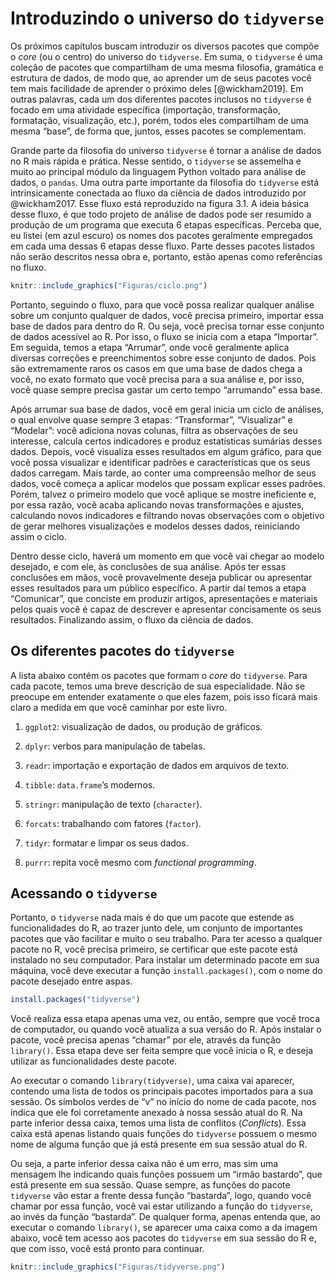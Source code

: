 
\part{Importando, organizando e transformando dados}


# Introduzindo o universo do `tidyverse`

Os próximos capítulos buscam introduzir os diversos pacotes que compõe o *core* (ou o centro) do universo do `tidyverse`. Em suma, o `tidyverse` é uma coleção de pacotes que compartilham de uma mesma filosofia, gramática e estrutura de dados, de modo que, ao aprender um de seus pacotes você tem mais facilidade de aprender o próximo deles [@wickham2019]. Em outras palavras, cada um dos diferentes pacotes inclusos no `tidyverse` é focado em uma atividade específica (importação, transformação, formatação, visualização, etc.), porém, todos eles compartilham de uma mesma "base", de forma que, juntos, esses pacotes se complementam. 


Grande parte da filosofia do universo `tidyverse` é tornar a análise de dados no R mais rápida e prática. Nesse sentido, o `tidyverse` se assemelha e muito ao principal módulo da linguagem Python voltado para análise de dados, o `pandas`. Uma outra parte importante da filosofia do `tidyverse` está intrinsicamente conectada ao fluxo da ciência de dados introduzido por @wickham2017. Esse fluxo está reproduzido na figura 3.1. A ideia básica desse fluxo, é que todo projeto de análise de dados pode ser resumido a produção de um programa que executa 6 etapas específicas. Perceba que, eu listei (em azul escuro) os nomes dos pacotes geralmente empregados em cada uma dessas 6 etapas desse fluxo. Parte desses pacotes listados não serão descritos nessa obra e, portanto, estão apenas como referências no fluxo.


```r
knitr::include_graphics("Figuras/ciclo.png")
```


Portanto, seguindo o fluxo, para que você possa realizar qualquer análise sobre um conjunto qualquer de dados, você precisa primeiro, importar essa base de dados para dentro do R. Ou seja, você precisa tornar esse conjunto de dados acessível ao R. Por isso, o fluxo se inicia com a etapa "Importar". Em seguida, temos a etapa "Arrumar", onde você geralmente aplica diversas correções e preenchimentos sobre esse conjunto de dados. Pois são extremamente raros os casos em que uma base de dados chega a você, no exato formato que você precisa para a sua análise e, por isso, você quase sempre precisa gastar um certo tempo "arrumando" essa base.

Após arrumar sua base de dados, você em geral inicia um ciclo de análises, o qual envolve quase sempre 3 etapas: "Transformar", "Visualizar" e "Modelar": você adiciona novas colunas, filtra as observações de seu interesse, calcula certos indicadores e produz estatísticas sumárias desses dados. Depois, você visualiza esses resultados em algum gráfico, para que você possa visualizar e identificar padrões e características que os seus dados carregam. Mais tarde, ao conter uma compreensão melhor de seus dados, você começa a aplicar modelos que possam explicar esses padrões. Porém, talvez o primeiro modelo que você aplique se mostre ineficiente e, por essa razão, você acaba aplicando novas transformações e ajustes, calculando novos indicadores e filtrando novas observações com o objetivo de gerar melhores visualizações e modelos desses dados, reiniciando assim o ciclo.


Dentro desse ciclo, haverá um momento em que você vai chegar ao modelo desejado, e com ele, às conclusões de sua análise. Após ter essas conclusões em mãos, você provavelmente deseja publicar ou apresentar esses resultados para um público específico. A partir daí temos a etapa "Comunicar", que conciste em produzir artigos, apresentações e materiais pelos quais você é capaz de descrever e apresentar concisamente os seus resultados. Finalizando assim, o fluxo da ciência de dados.





## Os diferentes pacotes do `tidyverse`

A lista abaixo contém os pacotes que formam o *core* do `tidyverse`. Para cada pacote, temos uma breve descrição de sua especialidade. Não se preocupe em entender exatamente o que eles fazem, pois isso ficará mais claro a medida em que você caminhar por este livro.

1) `ggplot2`: visualização de dados, ou produção de gráficos.

2) `dplyr`: verbos para manipulação de tabelas.

3) `readr`: importação e exportação de dados em arquivos de texto.

4) `tibble`: `data.frame`'s modernos.

5) `stringr`: manipulação de texto (`character`).

6) `forcats`: trabalhando com fatores (`factor`).

7) `tidyr`: formatar e limpar os seus dados.

8) `purrr`: repita você mesmo com *functional programming*.




## Acessando o `tidyverse`

Portanto, o `tidyverse` nada mais é do que um pacote que estende as funcionalidades do R, ao trazer junto dele, um conjunto de importantes pacotes que vão facilitar e muito o seu trabalho. Para ter acesso a qualquer pacote no R, você precisa primeiro, se certificar que este pacote está instalado no seu computador. Para instalar um determinado pacote em sua máquina, você deve executar a função `install.packages()`, com o nome do pacote desejado entre aspas.

```r
install.packages("tidyverse")
```


Você realiza essa etapa apenas uma vez, ou então, sempre que você troca de computador, ou quando você atualiza a sua versão do R. Após instalar o pacote, você precisa apenas "chamar" por ele, através da função `library()`. Essa etapa deve ser feita sempre que você inicia o R, e deseja utilizar as funcionalidades deste pacote.

Ao executar o comando `library(tidyverse)`, uma caixa vai aparecer, contendo uma lista de todos os principais pacotes importados para a sua sessão. Os símbolos verdes de "v" no início do nome de cada pacote, nos indica que ele foi corretamente anexado à nossa sessão atual do R. Na parte inferior dessa caixa, temos uma lista de conflitos (*Conflicts*). Essa caixa está apenas listando quais funções do `tidyverse` possuem o mesmo nome de alguma função que já está presente em sua sessão atual do R. 

Ou seja, a parte inferior dessa caixa não é um erro, mas sim uma mensagem lhe indicando quais funções possuem um "irmão bastardo", que está presente em sua sessão. Quase sempre, as funções do pacote `tidyverse` vão estar a frente dessa função "bastarda", logo, quando você chamar por essa função, você vai estar utilizando a função do `tidyverse`, ao invés da função "bastarda". De qualquer forma, apenas entenda que, ao executar o comando `library()`, se aparecer uma caixa como a da imagem abaixo, você tem acesso aos pacotes do `tidyverse` em sua sessão do R e, que com isso, você está pronto para continuar.


```r
knitr::include_graphics("Figuras/tidyverse.png")
```

